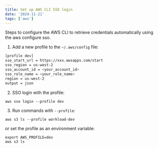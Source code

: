 ```yaml
---
title: Set up AWS CLI SSO login
date: '2024-11-21'
tags: ['aws']
---
```


Steps to configure the AWS CLI to retrieve credentials automatically using the aws configure sso.

1. Add a new profile to the `~/.aws/config` file:

```bash
[profile dev]
sso_start_url = https://xxx.awsapps.com/start
sso_region = us-west-2
sso_account_id = <your_account_id>
sso_role_name = <your_role_name>
region = us-west-2
output = json
```

2. SSO login with the profile:

```shell
aws sso login --profile dev
```

3. Run commands with `--profile`:

```shell
aws s3 ls --profile workload-dev
```

or set the profile as an environment variable:

```shell
export AWS_PROFILE=dev
aws s3 ls
```
